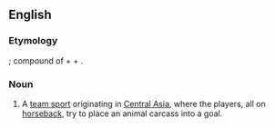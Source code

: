 ==English==
{{wikipedia}}

===Etymology===
{{etyl|fa|en}} {{term|بزکشی|tr=buz-kaši, boz-keši|lang=fa}}; compound of {{term|بز|tr=boz|lang=fa}} + {{term|کش|tr=kaš|lang=fa}} + {{term|ی|ـی|tr=-i|lang=fa}}.

===Noun===
{{en-noun|-}}

# {{context|games|sports|lang=en}} A [[team sport]] originating in [[Central Asia]], where the players, all on [[horseback]], try to place an animal carcass into a goal.